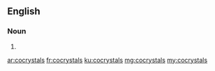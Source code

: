 ==English==

===Noun===
{{head|en|noun plural form}}

# {{plural of|cocrystal|lang=en}}

[[ar:cocrystals]]
[[fr:cocrystals]]
[[ku:cocrystals]]
[[mg:cocrystals]]
[[my:cocrystals]]